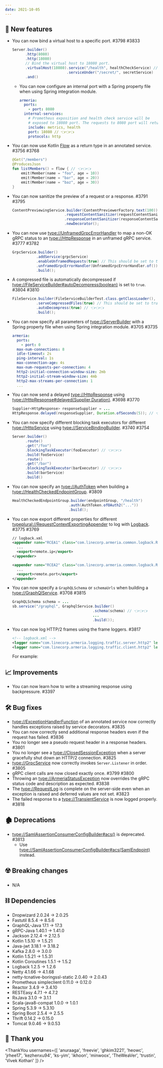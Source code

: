 ```yaml
---
date: 2021-10-05
---
```


## 🌟 New features

- You can now bind a virtual host to a specific port. #3798 #3833
  ```java
  Server.builder()
        .http(8080)
        .http(18080)
        // Bind the virtual host to 18080 port.
        .virtualHost(18080).service("/health", healthCheckService) // 👈👈👈
                           .serviceUnder("/secret/", secretService)
        .and()
  ```
  - You can now configure an internal port with a Spring property file when using Spring integration module.
    ```yaml
    armeria:
      ports:
        - port: 8080
      internal-services:
        # Prometheus exposition and health check service will be
        # exposed to 18080 port. The requests to 8080 port will return 404 Not Found.
        include: metrics, health
        port: 18080 // 👈👈👈
        protocols: http
    ```
- You can now use Kotlin [Flow](https://kotlinlang.org/docs/flow.html) as a return type in an annotated service.
  #3756 #3768
  ```kotlin
  @Get("/members")
  @ProducesJson
  fun listMembers() = flow { // 👈👈👈
      emit(Member(name = "foo", age = 10))
      emit(Member(name = "bar", age = 20))
      emit(Member(name = "baz", age = 30))
  }
  ```
- You can now sanitize the preview of a request or a response. #3791 #3795
  ```java
  ContentPreviewingService.builder(ContentPreviewerFactory.text(100))
                          .requestContentSanitizer(requestContentSanitizer) // 👈👈👈
                          .responseContentSanitizer(responseContentSanitizer) // 👈👈👈
                          .newDecorator();
  ```
- You can now use <type://UnframedGrpcErrorHandler> to map a non-OK gRPC status to an <type://HttpResponse>
  in an unframed gRPC service. #3777 #3782
  ```java
  GrpcService.builder()
             .addService(grpcService)
             .enableUnframedRequests(true) // This should be set to true to enable UnframedGrpcService.
             .unframedGrpcErrorHandler(UnframedGrpcErrorHandler.of()) // 👈👈👈
             .build();
  ```
- A compressed file is automatically decompressed if <type://FileServiceBuilder#autoDecompress(boolean)>
  is set to `true`. #3804 #3810
  ```java
  FileService.builder(FileServiceBuilderTest.class.getClassLoader(), "/")
             .serveCompressedFiles(true) // This should be set to true to serve compressed files.
             .autoDecompress(true) // 👈👈👈
             .build();
  ```
- You can now specify all parameters of <type://ServerBuilder> with a Spring property file when using
  Spring integration module. #3705 #3735
  ```yaml
  armeria:
    ports:
      - port: 0
    max-num-connections: 8
    idle-timeout: 2s
    ping-interval: 1s
    max-connection-age: 4s
    max-num-requests-per-connection: 4
    http2-initial-connection-window-size: 2mb
    http2-initial-stream-window-size: 4mb
    http2-max-streams-per-connection: 1
    ...
  ```
- You can now send a delayed <type://HttpResponse> using <type://HttpResponse#delayed(Supplier,Duration)>.
  #3698 #3770
  ```java
  Supplier<HttpResponse> responseSupplier = ...
  HttpResponse.delayed(responseSupplier, Duration.ofSeconds(5)); // 👈👈👈
  ```
- You can now specify different blocking task executors for different <type://HttpService> using
  <type://ServiceBindingBuilder>. #3740 #3754
  ```java
  Server.builder()
        .route()
        .get("/foo")
        .blockingTaskExecutor(fooExecutor) // 👈👈👈
        .build(fooService)
        .route()
        .get("/bar")
        .blockingTaskExecutor(barExecutor) // 👈👈👈
        .build(barService)
        .build()
  ```
- You can now specify an <type://AuthToken> when building a <type://HealthCheckedEndpointGroup>. #3809
  ```java
  HealthCheckedEndpointGroup.builder(endpointGroup, "/health")
                            .auth(AuthToken.ofOAuth2("..."))
                            .build();
  ```
- You can now export different properties for different <typeplural://RequestContextExportingAppender> to log
  with [Logback](http://logback.qos.ch). #3775 #3769
  ```xml
  // logback.xml
  <appender name="RCEA1" class="com.linecorp.armeria.common.logback.RequestContextExportingAppender">
    ...
    <export>remote.ip</export>
  </appender>

  <appender name="RCEA2" class="com.linecorp.armeria.common.logback.RequestContextExportingAppender">
    ...
    <export>remote.port</export>
  </appender>
  ```
- You can now specify a `GraphQLSchema` or `schemaUrls` when building a <type://GraphQlService>. #3708 #3815
  ```java
  GraphQLSchema schema = ...
  sb.service("/graphql", GraphqlService.builder()
                                       .schema(schema) // 👈👈👈
                                       ...
                                       .build());
  ```
- You can now log HTTP/2 frames using the frame loggers. #3817
  ```xml
  <!-- logback.xml -->
  <logger name="com.linecorp.armeria.logging.traffic.server.http2" level="DEBUG" />
  <logger name="com.linecorp.armeria.logging.traffic.client.http2" level="DEBUG" />
  ```
  For example:
## 📈 Improvements

- You can now learn how to write a streaming response using backpressure. #3397

## 🛠️ Bug fixes

- <type://ExceptionHandlerFunction> of an annotated service now correctly handles exceptions raised by
  service decorators. #3835
- You can now correctly send additional response headers even if the request has failed. #3836
- You no longer see a pseudo request header in a response headers. #3801
- You no longer see a <type://ClosedSessionException> when a server gracefully shut down an HTTP/2 connection.
  #3825
- <type://GrpcService> now correctly invokes `Server.Listener` in order. #3805
- gRPC client calls are now closed exactly once. #3799 #3800
- Throwing an <type://ArmeriaStatusException> now overrides the gRPC status code and description as expected.
  #3838
- The <type://RequestLog> is complete on the server-side even when an exception is raised and deferred values
  are not set. #3823
- The failed response to a <type://TransientService> is now logged properly. #3818

## 🏚️ Deprecations

- <type://SamlAssertionConsumerConfigBuilder#acs()> is deprecated. #3813
  - Use <type://SamlAssertionConsumerConfigBuilder#acs(SamlEndpoint)> instead.

## ☢️ Breaking changes

- N/A

## ⛓ Dependencies

- Dropwizard 2.0.24 → 2.0.25
- Fastutil 8.5.4 → 8.5.6
- GraphQL-Java 17.1 → 17.3
- gRPC-Java 1.40.1 → 1.41.0
- Jackson 2.12.4 → 2.12.5
- Kotlin 1.5.10 → 1.5.21
- Java-jwt 3.18.1 → 3.18.2
- Kafka 2.8.0 -> 3.0.0
- Kotlin 1.5.21 → 1.5.31
- Kotlin Coroutines 1.5.1 → 1.5.2
- Logback 1.2.5 → 1.2.6
- Netty 4.1.66 → 4.1.68
- netty-tcnative-boringssl-static 2.0.40 → 2.0.43
- Prometheus simpleclient 0.11.0 → 0.12.0
- Reactor 3.4.9 → 3.4.10
- RESTEasy 4.7.1 → 4.7.2
- RxJava 3.1.0 → 3.1.1
- Scala-java8-compat 1.0.0 → 1.0.1
- Spring 5.3.9 → 5.3.10
- Spring Boot 2.5.4 → 2.5.5
- Thrift 0.14.2 → 0.15.0
- Tomcat 9.0.46 → 9.0.53

## 🙇 Thank you

<ThankYou usernames={[
  'anuraaga',
  'freevie',
  'ghkim3221',
  'heowc',
  'jrhee17',
  'kezhenxu94',
  'ks-yim',
  'ikhoon',
  'minwoox',
  'TheWeaVer',
  'trustin',
  'Vivek Kothari'
]} />
